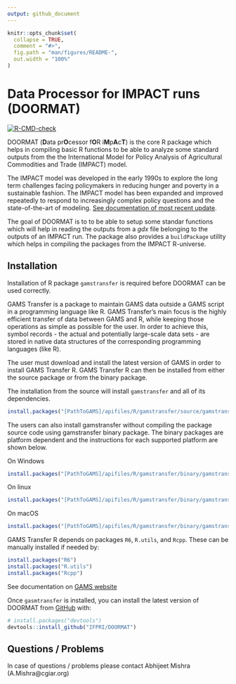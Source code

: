 ```yaml
---
output: github_document
---
```


<!-- README.md is generated from README.Rmd. Please edit that file -->

```r
knitr::opts_chunk$set(
  collapse = TRUE,
  comment = "#>",
  fig.path = "man/figures/README-",
  out.width = "100%"
)
```

# Data Processor for IMPACT runs (DOORMAT)

<!-- badges: start -->
[![R-CMD-check](https://github.com/IFPRI/DOORMAT/actions/workflows/R-CMD-check.yaml/badge.svg)](https://github.com/IFPRI/DOORMAT/actions/workflows/R-CMD-check.yaml)
<!-- badges: end -->

DOORMAT (**D**ata pr**O**cessor f**O**R i**M**p**A**c**T**) is the core R package which helps in compiling basic R functions to be able to analyze some standard outputs from the the International Model for Policy Analysis of Agricultural Commodities and Trade (IMPACT) model.

The IMPACT model was developed in the early 1990s to explore the long term challenges facing policymakers in reducing hunger and poverty in a sustainable fashion. The IMPACT model has been expanded and improved repeatedly to respond to increasingly complex policy questions and the state-of-the-art of modeling. [See documentation of most recent update](http://www.ifpri.org/publication/international-model-policy-analysis-agricultural-commodities-and-trade-impact-model-0).

The goal of DOORMAT is to to be able to setup some standar functions which will help in reading the outputs from a _gdx_ file belonging to the outputs of an IMPACT run. The package also provides a `buildPackage` utility which helps in compiling the packages from the IMPACT R-universe.


## Installation

Installation of R package `gamstransfer` is required before DOORMAT can be used correctly.

GAMS Transfer is a package to maintain GAMS data outside a GAMS script in a programming language like R. GAMS Transfer's main focus is the highly efficient transfer of data between GAMS and R, while keeping those operations as simple as possible for the user. In order to achieve this, symbol records - the actual and potentially large-scale data sets - are stored in native data structures of the corresponding programming languages (like R). 

The user must download and install the latest version of GAMS in order to install GAMS Transfer R. GAMS Transfer R can then be installed from either the source package or from the binary package.

The installation from the source will install `gamstransfer` and all of its dependencies.

``` r
install.packages("[PathToGAMS]/apifiles/R/gamstransfer/source/gamstransfer_r.tar.gz", dependencies=TRUE)
```
The users can also install gamstransfer without compiling the package source code using gamstransfer binary package. The binary packages are platform dependent and the instructions for each supported platform are shown below.

On Windows
``` r
install.packages("[PathToGAMS]/apifiles/R/gamstransfer/binary/gamstransfer.zip", type="binary")
```

On linux
``` r
install.packages("[PathToGAMS]/apifiles/R/gamstransfer/binary/gamstransfer.tar.gz")
```

On macOS
``` r
install.packages("[PathToGAMS]/apifiles/R/gamstransfer/binary/gamstransfer.tgz", type="binary")
```

GAMS Transfer R depends on packages `R6`, `R.utils`, and `Rcpp`. These can be manually installed if needed by:
``` r
install.packages("R6")
install.packages("R.utils")
install.packages("Rcpp")
```

See documentation on [GAMS website](https://www.gams.com/latest/docs/API_R_GAMSTRANSFER.html)

Once `gasmtransfer` is installed, you can install the latest version of DOORMAT from
[GitHub](https://github.com/) with:

``` r
# install.packages("devtools")
devtools::install_github("IFPRI/DOORMAT")
```

## Questions / Problems

In case of questions / problems please contact Abhijeet Mishra (A.Mishra@cgiar.org)
